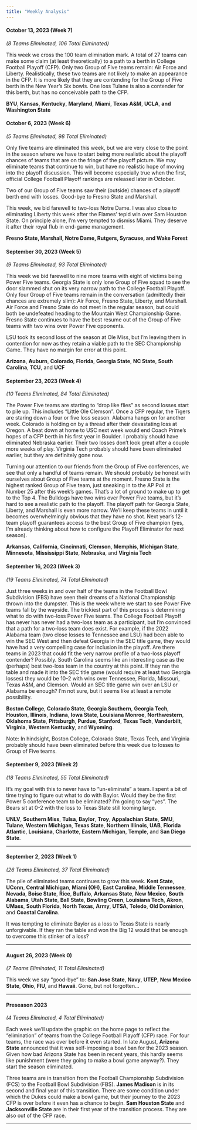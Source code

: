 ```yaml
---
title: "Weekly Analysis"
---
```


#### October 13, 2023 (Week 7)

*(8 Teams Eliminated, 106 Total Eliminated)*

This week we cross the 100 team elimination mark. A total of 27 teams can make some claim (at least theoretically) to a path to a berth in College Football Playoff (CFP). Only two Group of Five teams remain: Air Force and Liberty. Realistically, these two teams are not likely to make an appearance in the CFP. It is more likely that they are contending for the Group of Five berth in the New Year's Six bowls. One loss Tulane is also a contender for this berth, but has no conceivable path to the CFP. 

**BYU**, **Kansas**, **Kentucky**, **Maryland**, **Miami**, **Texas A&M**, **UCLA**, **and** **Washington State**



#### October 6, 2023 (Week 6)

*(5 Teams Eliminated, 98 Total Eliminated)*

Only five teams are eliminated this week, but we are very close to the point in the season where we have to start being more realistic about the playoff chances of teams that are on the fringe of the playoff picture. We may eliminate teams that continue to win, but have no realistic hope of moving into the playoff discussion. This will become especially true when the first, official College Football Playoff rankings are released later in October.

Two of our Group of Five teams saw their (outside) chances of a playoff berth end with losses. Good-bye to Fresno State and Marshall.

This week, we bid farewell to two-loss Notre Dame. I was also close to eliminating Liberty this week after the Flames' tepid win over Sam Houston State. On principle alone, I'm very tempted to dismiss Miami. They deserve it after their royal flub in end-game management.

**Fresno State, Marshall, Notre Dame, Rutgers, Syracuse, and Wake Forest**

#### September 30, 2023 (Week 5)

*(9 Teams Eliminated, 93 Total Eliminated)*

This week we bid farewell to nine more teams with eight of victims being Power Five teams. Georgia State is only lone Group of Five squad to see the door slammed shut on its very narrow path to the College Football Playoff. Only four Group of Five teams remain in the conversation (admittedly their chances are extremely slim): Air Force, Fresno State, Liberty, and Marshall. Air Force and Fresno State do not meet in the regular season, but could both be undefeated heading to the Mountain West Championship Game. Fresno State continues to have the best resume out of the Group of Five teams with two wins over Power Five opponents.

LSU took its second loss of the season at Ole Miss, but I'm leaving them in contention for now as they retain a viable path to the SEC Championship Game. They have no margin for error at this point.

**Arizona**, **Auburn**, **Colorado**, **Florida**, **Georgia State**, **NC State**, **South Carolina**, **TCU**, and **UCF**

#### September 23, 2023 (Week 4)

*(10 Teams Eliminated, 84 Total Eliminated)*

The Power Five teams are starting to "drop like flies" as second losses start to pile up. This includes "Little Ole Clemson". Once a CFP regular, the Tigers are staring down a four or five loss season. Alabama hangs on for another week. Colorado is holding on by a thread after their devastating loss at Oregon. A beat down at home to USC next week would end Coach Prime's hopes of a CFP berth in his first year in Boulder. I probably should have eliminated Nebraska earlier. Their two losses don't look great after a couple more weeks of play. Virginia Tech probably should have been eliminated earlier, but they are definitely gone now.

Turning our attention to our friends from the Group of Five conferences, we see that only a handful of teams remain. We should probably be honest with ourselves about Group of Five teams at the moment. Fresno State is the highest ranked Group of Five team, just sneaking in to the AP Poll at Number 25 after this week's games. That's a lot of ground to make up to get to the Top 4. The Bulldogs have two wins over Power Five teams, but it's hard to see a realistic path to the playoff. The playoff path for Georgia State, Liberty, and Marshall is even more narrow. We'll keep these teams in until it becomes overwhelmingly obvious that they have no shot. Next year's 12-team playoff guarantees access to the best Group of Five champion (yes, I'm already thinking about how to configure the Playoff Eliminator for next season).

**Arkansas**, **California**, **Cincinnati**, **Clemson**, **Memphis**, **Michigan State**, **Minnesota**, **Mississippi State**, **Nebraska**, and **Virginia Tech**

#### September 16, 2023 (Week 3)

*(19 Teams Eliminated, 74 Total Eliminated)*

Just three weeks in and over half of the teams in the Football Bowl Subdivision (FBS) have seen their dreams of a National Championship thrown into the dumpster. This is the week where we start to see Power Five teams fall by the wayside. The trickiest part of this process is determining what to do with two-loss Power Five teams. The College Football Playoff has never has never had a two-loss team as a participant, but I'm convinced that a path for a two-loss team does exist. For example, if the 2022 Alabama team (two close losses to Tennessee and LSU) had been able to win the SEC West and then defeat Georgia in the SEC title game, they would have had a very compelling case for inclusion in the playoff. Are there teams in 2023 that could fit the very narrow profile of a two-loss playoff contender? Possibly. South Carolina seems like an interesting case as the (perhaps) best two-loss team in the country at this point. If they ran the table and made it into the SEC title game (would require at least two Georgia losses) they would be 10-2 with wins over Tennessee, Florida, Missouri, Texas A&M, and Clemson. Would an SEC title game win over an LSU or Alabama be enough? I'm not sure, but it seems like at least a remote possibility.

**Boston College**, **Colorado State**, **Georgia Southern**, **Georgia Tech**, **Houston**, **Illinois**, **Indiana**, **Iowa State**, **Louisiana Monroe**, **Northwestern**, **Oklahoma State**, **Pittsburgh**, **Purdue**, **Stanford**, **Texas Tech**, **Vanderbilt**, **Virginia**, **Western Kentucky**, and **Wyoming**.

Note: In hindsight, Boston College, Colorado State, Texas Tech, and Virginia probably should have been eliminated before this week due to losses to Group of Five teams.

#### September 9, 2023 (Week 2)

*(18 Teams Eliminated, 55 Total Eliminated)*

It's my goal with this to never have to "un-eliminate" a team. I spent a bit of time trying to figure out what to do with Baylor. Would they be the first Power 5 conference team to be eliminated? I'm going to say "yes". The Bears sit at 0-2 with the loss to Texas State still looming large.

**UNLV**, **Southern Miss**, **Tulsa**, **Baylor**, **Troy**, **Appalachian State**, **SMU**, **Tulane**, **Western Michigan**, **Texas State**, **Northern Illinois**, **UAB**, **Florida Atlantic**, **Louisiana**, **Charlotte**, **Eastern Michigan**, **Temple**, and **San Diego State**.

------------------------------------------------------------------------

#### September 2, 2023 (Week 1)

*(26 Teams Eliminated, 37 Total Eliminated)*

The pile of eliminated teams continues to grow this week. **Kent State**, **UConn**, **Central Michigan**, **Miami (OH)**, **East Carolina**, **Middle Tennessee**, **Nevada**, **Boise State**, **Rice**, **Buffalo**, **Arkansas State**, **New Mexico**, **South Alabama**, **Utah State**, **Ball State**, **Bowling Green**, **Louisiana Tech**, **Akron**, **UMass**, **South Florida**, **North Texas**, **Army**, **UTSA**, **Toledo**, **Old Dominion**, and **Coastal Carolina**.

It was tempting to eliminate Baylor as a loss to Texas State is nearly unforgivable. If they ran the table and won the Big 12 would that be enough to overcome this stinker of a loss?

------------------------------------------------------------------------

#### August 26, 2023 (Week 0)

*(7 Teams Eliminated, 11 Total Eliminated)*

This week we say "good-bye" to: **San Jose State**, **Navy**, **UTEP**, **New Mexico State**, **Ohio**, **FIU**, and **Hawaii**. Gone, but not forgotten...

------------------------------------------------------------------------

#### Preseason 2023

*(4 Teams Eliminated, 4 Total Eliminated)*

Each week we'll update the graphic on the home page to reflect the "elimination" of teams from the College Football Playoff (CFP) race. For four teams, the race was over before it even started. In late August, **Arizona State** announced that it was self-imposing a bowl ban for the 2023 season. Given how bad Arizona State has been in recent years, this hardly seems like punishment (were they going to make a bowl game anyway?). They start the season eliminated.

Three teams are in transition from the Football Championship Subdivision (FCS) to the Football Bowl Subdivision (FBS). **James Madison** is in its second and final year of this transition. There are some condition under which the Dukes could make a bowl game, but their journey to the 2023 CFP is over before it even has a chance to begin. **Sam Houston State** and **Jacksonville State** are in their first year of the transition process. They are also out of the CFP race.

------------------------------------------------------------------------
